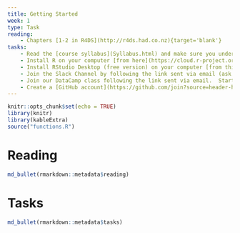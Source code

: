 ```yaml
---
title: Getting Started
week: 1 
type: Task
reading:
    - Chapters [1-2 in R4DS](http://r4ds.had.co.nz){target='blank'}
tasks:
    - Read the [course syllabus](Syllabus.html) and make sure you understand our class routine and grading
    - Install R on your computer [from here](https://cloud.r-project.org){target='blank'}
    - Install RStudio Desktop (free version) on your computer [from this source](https://www.rstudio.com/products/rstudio/download/){target='blank'}
    - Join the Slack Channel by following the link sent via email (ask if you did not receive this link)
    - Join our DataCamp class following the link sent via email.  Start working on the first assignment (try to finish by Thursday)
    - Create a [GitHub account](https://github.com/join?source=header-home){target="blank"} and submit your github username [here](https://forms.gle/7gJCeKcUMFbcZ4jY8). This username may follow you for years, use something professional that you will want to share with your future employer.
---
```



```r
knitr::opts_chunk$set(echo = TRUE)
library(knitr)
library(kableExtra)
source("functions.R")
```


# Reading

```r
md_bullet(rmarkdown::metadata$reading)
```


# Tasks
```r
md_bullet(rmarkdown::metadata$tasks)
```
